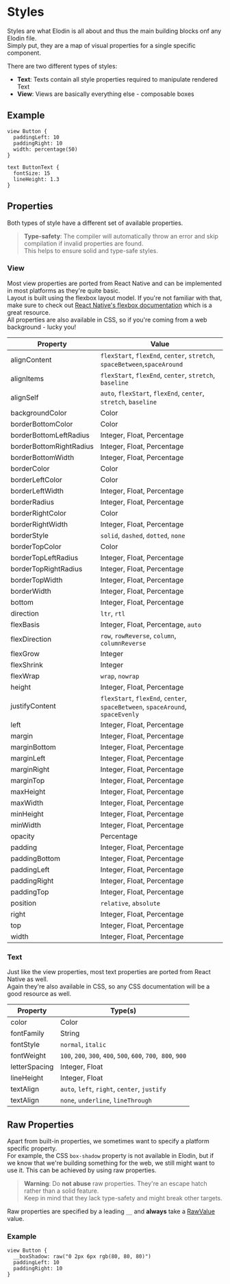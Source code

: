 

# Styles

Styles are what Elodin is all about and thus the main building blocks onf any Elodin file.<br />
Simply put, they are a map of visual properties for a single specific component.<br />

There are two different types of styles:

- **Text**: Texts contain all style properties required to manipulate rendered Text
- **View**: Views are basically everything else - composable boxes

## Example

```elo
view Button {
  paddingLeft: 10
  paddingRight: 10
  width: percentage(50)
}

text ButtonText {
  fontSize: 15
  lineHeight: 1.3
}
```

## Properties

Both types of style have a different set of available properties.

> **Type-safety**: The compiler will automatically throw an error and skip compilation if invalid properties are found.<br />This helps to ensure solid and type-safe styles.

### View

Most view properties are ported from React Native and can be implemented in most platforms as they're quite basic.<br />
Layout is built using the flexbox layout model. If you're not familiar with that, make sure to check out [React Native's flexbox documentation](https://facebook.github.io/react-native/docs/flexbox) which is a great resource.<br />
All properties are also available in CSS, so if you're coming from a web background - lucky you!

| Property                | Value                                                                          |
| ----------------------- | ------------------------------------------------------------------------------ |
| alignContent            | `flexStart`, `flexEnd`, `center`, `stretch`, `spaceBetween`,`spaceAround`      |
| alignItems              | `flexStart`, `flexEnd`, `center`, `stretch`, `baseline`                        |
| alignSelf               | `auto`, `flexStart`, `flexEnd`, `center`, `stretch`, `baseline`                |
| backgroundColor         | Color                                                                          |
| borderBottomColor       | Color                                                                          |
| borderBottomLeftRadius  | Integer, Float, Percentage                                                     |
| borderBottomRightRadius | Integer, Float, Percentage                                                     |
| borderBottomWidth       | Integer, Float, Percentage                                                     |
| borderColor             | Color                                                                          |
| borderLeftColor         | Color                                                                          |
| borderLeftWidth         | Integer, Float, Percentage                                                     |
| borderRadius            | Integer, Float, Percentage                                                     |
| borderRightColor        | Color                                                                          |
| borderRightWidth        | Integer, Float, Percentage                                                     |
| borderStyle             | `solid`, `dashed`, `dotted`, `none`                                            |
| borderTopColor          | Color                                                                          |
| borderTopLeftRadius     | Integer, Float, Percentage                                                     |
| borderTopRightRadius    | Integer, Float, Percentage                                                     |
| borderTopWidth          | Integer, Float, Percentage                                                     |
| borderWidth             | Integer, Float, Percentage                                                     |
| bottom                  | Integer, Float, Percentage                                                     |
| direction               | `ltr`, `rtl`                                                                   |
| flexBasis               | Integer, Float, Percentage, `auto`                                             |
| flexDirection           | `row`, `rowReverse`, `column`, `columnReverse`                                 |
| flexGrow                | Integer                                                                        |
| flexShrink              | Integer                                                                        |
| flexWrap                | `wrap`, `nowrap`                                                               |
| height                  | Integer, Float, Percentage                                                     |
| justifyContent          | `flexStart`, `flexEnd`, `center`, `spaceBetween`, `spaceAround`, `spaceEvenly` |  |
| left                    | Integer, Float, Percentage                                                     |
| margin                  | Integer, Float, Percentage                                                     |
| marginBottom            | Integer, Float, Percentage                                                     |
| marginLeft              | Integer, Float, Percentage                                                     |
| marginRight             | Integer, Float, Percentage                                                     |
| marginTop               | Integer, Float, Percentage                                                     |
| maxHeight               | Integer, Float, Percentage                                                     |
| maxWidth                | Integer, Float, Percentage                                                     |
| minHeight               | Integer, Float, Percentage                                                     |
| minWidth                | Integer, Float, Percentage                                                     |
| opacity                 | Percentage                                                                     |
| padding                 | Integer, Float, Percentage                                                     |
| paddingBottom           | Integer, Float, Percentage                                                     |
| paddingLeft             | Integer, Float, Percentage                                                     |
| paddingRight            | Integer, Float, Percentage                                                     |
| paddingTop              | Integer, Float, Percentage                                                     |
| position                | `relative`, `absolute`                                                         |
| right                   | Integer, Float, Percentage                                                     |
| top                     | Integer, Float, Percentage                                                     |
| width                   | Integer, Float, Percentage                                                     |

### Text

Just like the view properties, most text properties are ported from React Native as well.<br />
Again they're also available in CSS, so any CSS documentation will be a good resource as well.

| Property      | Type(s)                                                        |
| ------------- | -------------------------------------------------------------- |
| color         | Color                                                          |
| fontFamily    | String                                                         |
| fontStyle     | `normal`, `italic`                                             |
| fontWeight    | `100`, `200`, `300`, `400`, `500`, `600`, `700`,  `800`, `900` |
| letterSpacing | Integer, Float                                                 |
| lineHeight    | Integer, Float                                                 |
| textAlign     | `auto`, `left`, `right`, `center`, `justify`                   |
| textAlign     | `none`, `underline`, `lineThrough`                             |

## Raw Properties

Apart from built-in properties, we sometimes want to specify a platform specific property.<br />
For example, the CSS `box-shadow` property is not available in Elodin, but if we know that we're building something for the web, we still might want to use it. This can be achieved by using raw properties.

> **Warning**: Do **not abuse** raw properties. They're an escape hatch rather than a solid feature.<br />Keep in mind that they lack type-safety and might break other targets.

Raw properties are specified by a leading `__` and **always** take a [RawValue](/docs/language/primitives#rawvalue) value.

### Example

```elo
view Button {
  __boxShadow: raw("0 2px 6px rgb(80, 80, 80)")
  paddingLeft: 10
  paddingRight: 10
}
```
